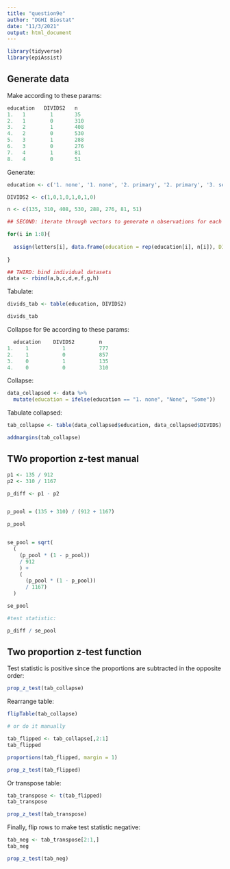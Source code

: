 ```yaml
---
title: "question9e"
author: "DGHI Biostat"
date: "11/3/2021"
output: html_document
---
```



```r
library(tidyverse)
library(epiAssist)
```

## Generate data


Make according to these params:

```r
education   DIVIDS2   n
1.   1        1       35
2.   1        0       310
3.   2        1       408
4.   2        0       530
5.   3        1       288
6.   3        0       276
7.   4        1       81
8.   4        0       51
```

Generate:
```r
education <- c('1. none', '1. none', '2. primary', '2. primary', '3. secondary', '3. secondary', '4. college or uni', '4. college or uni')

DIVIDS2 <- c(1,0,1,0,1,0,1,0)

n <- c(135, 310, 408, 530, 288, 276, 81, 51)

## SECOND: iterate through vectors to generate n observations for each combination of education and DIVIDS2:

for(i in 1:8){
  
  assign(letters[i], data.frame(education = rep(education[i], n[i]), DIVIDS2 = rep(DIVIDS2[i], n[i])))
  
}

## THIRD: bind individual datasets
data <- rbind(a,b,c,d,e,f,g,h)
```


Tabulate:
```r

divids_tab <- table(education, DIVIDS2)

divids_tab
```

Collapse for 9e according to these params:
```r
  education    DIVIDS2        n
1.    1           1           777
2.    1           0           857
3.    0           1           135
4.    0           0           310
```

Collapse:

```r
data_collapsed <- data %>%
  mutate(education = ifelse(education == "1. none", "None", "Some"))
```

Tabulate collapsed:

```r
tab_collapse <- table(data_collapsed$education, data_collapsed$DIVIDS)

addmargins(tab_collapse)
```



## TWo proportion z-test manual

```r

p1 <- 135 / 912
p2 <- 310 / 1167

p_diff <- p1 - p2


p_pool = (135 + 310) / (912 + 1167)

p_pool


se_pool = sqrt(
  (
    (p_pool * (1 - p_pool))
    / 912
    ) + 
    (
      (p_pool * (1 - p_pool))
      / 1167)
  )

se_pool               

#test statistic:

p_diff / se_pool

```


## Two proportion z-test function

Test statistic is positive since the proportions are subtracted in the opposite order:

```r
prop_z_test(tab_collapse)
```

Rearrange table:

```r
flipTable(tab_collapse)

# or do it manually

tab_flipped <- tab_collapse[,2:1]
tab_flipped

proportions(tab_flipped, margin = 1)
```

```r
prop_z_test(tab_flipped)
```


Or transpose table:

```r
tab_transpose <- t(tab_flipped)
tab_transpose
```

```r

prop_z_test(tab_transpose)

```

Finally, flip rows to make test statistic negative:

```r
tab_neg <- tab_transpose[2:1,]
tab_neg
```

```r
prop_z_test(tab_neg)
```





